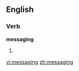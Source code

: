 ==English==

===Verb===
'''messaging'''

# {{present participle of|[[message]]}}

[[vi:messaging]]
[[zh:messaging]]